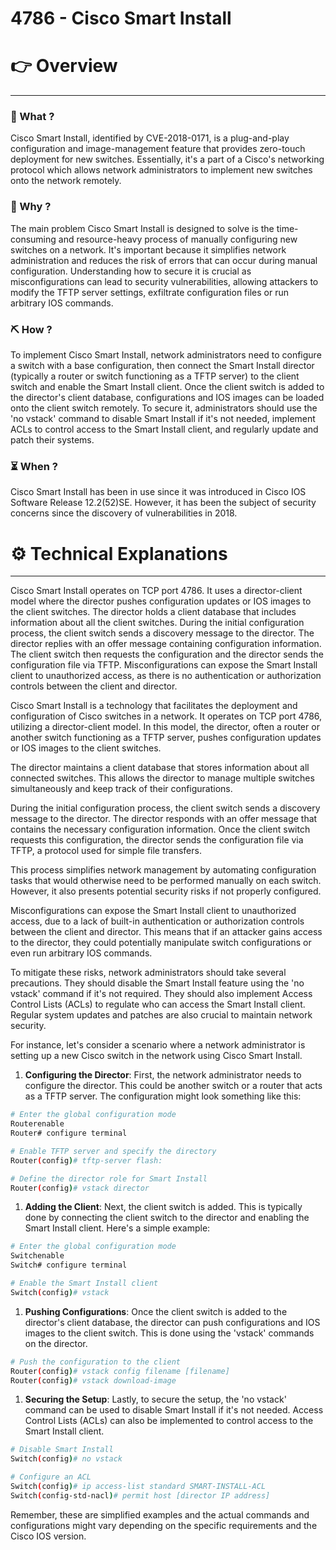 # 4786 - Cisco Smart Install


# 👉 Overview

---

### 👀 What ?

Cisco Smart Install, identified by CVE-2018-0171, is a plug-and-play configuration and image-management feature that provides zero-touch deployment for new switches. Essentially, it's a part of a Cisco's networking protocol which allows network administrators to implement new switches onto the network remotely.


### 🧐 Why ?

The main problem Cisco Smart Install is designed to solve is the time-consuming and resource-heavy process of manually configuring new switches on a network. It's important because it simplifies network administration and reduces the risk of errors that can occur during manual configuration. Understanding how to secure it is crucial as misconfigurations can lead to security vulnerabilities, allowing attackers to modify the TFTP server settings, exfiltrate configuration files or run arbitrary IOS commands.


### ⛏️ How ?

To implement Cisco Smart Install, network administrators need to configure a switch with a base configuration, then connect the Smart Install director (typically a router or switch functioning as a TFTP server) to the client switch and enable the Smart Install client. Once the client switch is added to the director's client database, configurations and IOS images can be loaded onto the client switch remotely. To secure it, administrators should use the 'no vstack' command to disable Smart Install if it's not needed, implement ACLs to control access to the Smart Install client, and regularly update and patch their systems.


### ⏳ When ?

Cisco Smart Install has been in use since it was introduced in Cisco IOS Software Release 12.2(52)SE. However, it has been the subject of security concerns since the discovery of vulnerabilities in 2018.


# ⚙️ Technical Explanations

---

Cisco Smart Install operates on TCP port 4786. It uses a director-client model where the director pushes configuration updates or IOS images to the client switches. The director holds a client database that includes information about all the client switches. During the initial configuration process, the client switch sends a discovery message to the director. The director replies with an offer message containing configuration information. The client switch then requests the configuration and the director sends the configuration file via TFTP. Misconfigurations can expose the Smart Install client to unauthorized access, as there is no authentication or authorization controls between the client and director.

Cisco Smart Install is a technology that facilitates the deployment and configuration of Cisco switches in a network. It operates on TCP port 4786, utilizing a director-client model. In this model, the director, often a router or another switch functioning as a TFTP server, pushes configuration updates or IOS images to the client switches.

The director maintains a client database that stores information about all connected switches. This allows the director to manage multiple switches simultaneously and keep track of their configurations.

During the initial configuration process, the client switch sends a discovery message to the director. The director responds with an offer message that contains the necessary configuration information. Once the client switch requests this configuration, the director sends the configuration file via TFTP, a protocol used for simple file transfers.

This process simplifies network management by automating configuration tasks that would otherwise need to be performed manually on each switch. However, it also presents potential security risks if not properly configured.

Misconfigurations can expose the Smart Install client to unauthorized access, due to a lack of built-in authentication or authorization controls between the client and director. This means that if an attacker gains access to the director, they could potentially manipulate switch configurations or even run arbitrary IOS commands.

To mitigate these risks, network administrators should take several precautions. They should disable the Smart Install feature using the 'no vstack' command if it's not required. They should also implement Access Control Lists (ACLs) to regulate who can access the Smart Install client. Regular system updates and patches are also crucial to maintain network security.

For instance, let's consider a scenario where a network administrator is setting up a new Cisco switch in the network using Cisco Smart Install.

1. **Configuring the Director**: First, the network administrator needs to configure the director. This could be another switch or a router that acts as a TFTP server. The configuration might look something like this:

```bash
# Enter the global configuration mode
Routerenable
Router# configure terminal

# Enable TFTP server and specify the directory
Router(config)# tftp-server flash:

# Define the director role for Smart Install
Router(config)# vstack director

```

1. **Adding the Client**: Next, the client switch is added. This is typically done by connecting the client switch to the director and enabling the Smart Install client. Here's a simple example:

```bash
# Enter the global configuration mode
Switchenable
Switch# configure terminal

# Enable the Smart Install client
Switch(config)# vstack

```

1. **Pushing Configurations**: Once the client switch is added to the director's client database, the director can push configurations and IOS images to the client switch. This is done using the 'vstack' commands on the director.

```bash
# Push the configuration to the client
Router(config)# vstack config filename [filename]
Router(config)# vstack download-image

```

1. **Securing the Setup**: Lastly, to secure the setup, the 'no vstack' command can be used to disable Smart Install if it's not needed. Access Control Lists (ACLs) can also be implemented to control access to the Smart Install client.

```bash
# Disable Smart Install
Switch(config)# no vstack

# Configure an ACL
Switch(config)# ip access-list standard SMART-INSTALL-ACL
Switch(config-std-nacl)# permit host [director IP address]

```

Remember, these are simplified examples and the actual commands and configurations might vary depending on the specific requirements and the Cisco IOS version.
